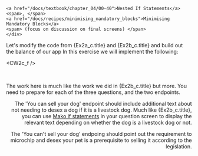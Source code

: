
    <a href="/docs/textbook/chapter_04/00-40">Nested If Statements</a>
    <span>, </span>
    <a href="/docs/recipes/minimising_mandatory_blocks">Minimising Mandatory Blocks</a>
    <span> (focus on discussion on final screens) </span>
    </div>

Let's modify the code from {Ex2a_c.title} and {Ex2b_c.title} and
build out the balance of our app
In this exercise we will implement the following:

<CW2c_f />

<DisplayImage imageURL='/textbook/img/coding_exercises/max.jpeg' align='right' size='10%' caption="This is Max. Max doesn't want to be sold" />
<p>&nbsp;</p>
The work here is much like the work we did in {Ex2b_c.title} but more.  You need
to prepare <DisplayGlossaryItem item='questionblock' plural /> for each of the
three questions, and the two endpoints.

The 'You can sell your dog' endpoint should include additional text about not needing
to desex a dog if it is a livestock dog.  Much like {Ex2b_c.title}, you can use
[Mako if statements](/docs/textbook/chapter_04/00-50) in your question screen to 
display the relevant text depending on whether the dog is a livestock dog or not.

The 'You can't sell your dog' endpoing should point out the requirement to microchip
and desex your pet is a prerequisite to selling it according to the legislation.
